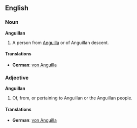 ==English==

===Noun===
'''Anguillan'''

#A person from [[Anguilla]] or of Anguillan descent.
====Translations====
*'''German''': [[von Anguilla]]

===Adjective===
'''Anguillan'''

#Of, from, or pertaining to Anguillan or the Anguillan people.
====Translations====
*'''German''': [[von Anguilla]]